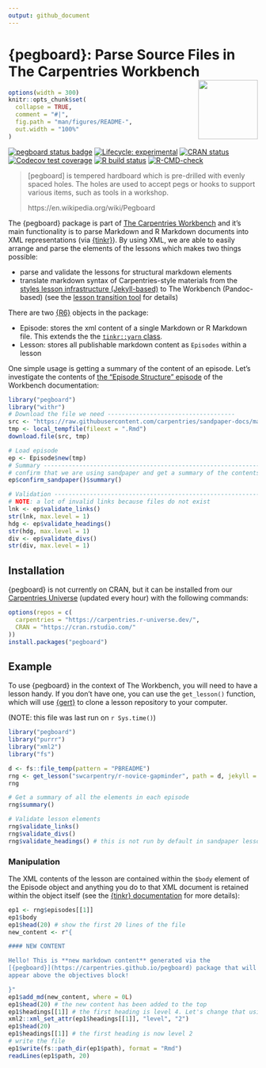 ```yaml
---
output: github_document
---
```


# {pegboard}: Parse Source Files in The Carpentries Workbench <img src='man/figures/logo.png' align='right' alt='' width=120 />


<!-- README.md is generated from README.Rmd. Please edit that file -->

```r
options(width = 300)
knitr::opts_chunk$set(
  collapse = TRUE,
  comment = "#|",
  fig.path = "man/figures/README-",
  out.width = "100%"
)
```

<!-- badges: start -->
[![pegboard status badge](https://carpentries.r-universe.dev/badges/pegboard)](https://carpentries.r-universe.dev)
[![Lifecycle: experimental](https://img.shields.io/badge/lifecycle-experimental-orange.svg)](https://www.tidyverse.org/lifecycle/#experimental)
[![CRAN status](https://www.r-pkg.org/badges/version/pegboard)](https://CRAN.R-project.org/package=pegboard)
[![Codecov test coverage](https://codecov.io/gh/carpentries/pegboard/branch/main/graph/badge.svg)](https://codecov.io/gh/carpentries/pegboard?branch=main)
[![R build status](https://github.com/carpentries/pegboard/workflows/R-CMD-check/badge.svg)](https://github.com/carpentries/pegboard/actions)
[![R-CMD-check](https://github.com/carpentries/pegboard/actions/workflows/R-CMD-check.yaml/badge.svg)](https://github.com/carpentries/pegboard/actions/workflows/R-CMD-check.yaml)
<!-- badges: end -->

> [pegboard] is tempered hardboard which is pre-drilled with evenly spaced
> holes. The holes are used to accept pegs or hooks to support various items,
> such as tools in a workshop.
>
> https://en.wikipedia.org/wiki/Pegboard

The {pegboard} package is part of [The Carpentries
Workbench](https://carpentries.github.io/workbench/) and it's main
functionality is to parse Markdown and R Markdown documents into XML
representations (via [{tinkr}](https://docs.ropensci.org/tinkr/)). By using XML,
we are able to easily arrange and parse the elements of the lessons which makes
two things possible:

 - parse and validate the lessons for structural markdown elements
 - translate markdown syntax of Carpentries-style materials from the 
   [styles lesson infrastructure
   (Jekyll-based)](https://github.com/carpentries/styles) to The Workbench
   (Pandoc-based) (see the [lesson transition
   tool](https://github.com/carpentries/lesson-transition#readme) for details)

There are two [{R6}](https://cran.r-project.org/package=R6) objects in the
package:

 - Episode: stores the xml content of a single Markdown or R Markdown file.
   This extends the the [`tinkr::yarn`
   class](https://docs.ropensci.org/tinkr/reference/yarn.html).
 - Lesson: stores all publishable markdown content as `Episodes` within a
   lesson

One simple usage is getting a summary of the content of an episode. Let's
investigate the contents of [the "Episode Structure"
episode](https://carpentries.github.io/sandpaper-docs/episodes.html) of the
Workbench documentation:

```r
library("pegboard")
library("withr")
# Download the file we need ------------------------------------
src <- "https://raw.githubusercontent.com/carpentries/sandpaper-docs/main/episodes/episodes.Rmd"
tmp <- local_tempfile(fileext = ".Rmd")
download.file(src, tmp)

# Load episode
ep <- Episode$new(tmp)
# Summary -------------------------------------------------------------
# confirm that we are using sandpaper and get a summary of the contents
ep$confirm_sandpaper()$summary()

# Validation ----------------------------------------------------------
# NOTE: a lot of invalid links because files do not exist
lnk <- ep$validate_links()
str(lnk, max.level = 1)
hdg <- ep$validate_headings()
str(hdg, max.level = 1)
div <- ep$validate_divs()
str(div, max.level = 1)
```



## Installation

{pegboard} is not currently on CRAN, but it can be installed from our
[Carpentries Universe](https://carpentries.r-universe.dev/ui#builds)
(updated every hour) with the following commands:

``` r
options(repos = c(
  carpentries = "https://carpentries.r-universe.dev/", 
  CRAN = "https://cran.rstudio.com/"
))
install.packages("pegboard")
```

## Example
 
To use {pegboard} in the context of The Workbench, you will need to have a
lesson handy. If you don't have one, you can use the `get_lesson()` function,
which will use [{gert}](https://r-lib.github.io/gert/) to clone a lesson
repository to your computer. 

(NOTE: this file was last run on `r Sys.time()`)

```r
library("pegboard")
library("purrr")
library("xml2")
library("fs")

d <- fs::file_temp(pattern = "PBREADME")
rng <- get_lesson("swcarpentry/r-novice-gapminder", path = d, jekyll = FALSE)
rng

# Get a summary of all the elements in each episode
rng$summary()

# Validate lesson elements
rng$validate_links()
rng$validate_divs()
rng$validate_headings() # this is not run by default in sandpaper lessons
```

### Manipulation 

The XML contents of the lesson are contained within the `$body` element of the
Episode object and anything you do to that XML document is retained within the
object itself (see the [{tinkr} documentation](https://docs.ropensci.org/tinkr)
for more details):

```r
ep1 <- rng$episodes[[1]]
ep1$body
ep1$head(20) # show the first 20 lines of the file
new_content <- r"{

#### NEW CONTENT

Hello! This is **new markdown content** generated via the 
[{pegboard}](https://carpentries.github.io/pegboard) package that will 
appear above the objectives block!

}"
ep1$add_md(new_content, where = 0L) 
ep1$head(20) # the new content has been added to the top
ep1$headings[[1]] # the first heading is level 4. Let's change that using {xml2}
xml2::xml_set_attr(ep1$headings[[1]], "level", "2")
ep1$head(20)
ep1$headings[[1]] # the first heading is now level 2
# write the file
ep1$write(fs::path_dir(ep1$path), format = "Rmd")
readLines(ep1$path, 20)
```




